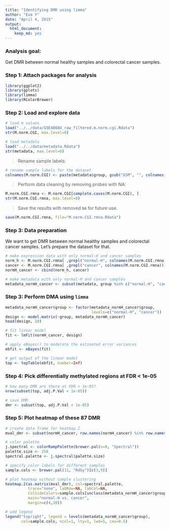 ```yaml
---
title: "Identifying DMR using limma"
author: "Eva Y"
date: "April 4, 2015"
output:
  html_document:
    keep_md: yes
---
```


### Analysis goal: 
Get DMR between normal healthy samples and colorectal cancer samples. 


### Step 1: Attach packages for analysis
```r
library(ggplot2)
library(gplots)
library(limma)
library(RColorBrewer)
```


### Step 2: Load and explore data
```r
# load m values
load("../../data/GSE48684_raw_filtered.m.norm.cgi.Rdata")
str(M.norm.CGI, max.level=0)

# load metadata
load("../../data/metadata.Rdata")
str(metadata, max.level=0)
```

> Rename sample labels: 

```r
# rename sample labels for the dataset
colnames(M.norm.CGI) <- paste(metadata$group, gsub("GSM", "", colnames(M.norm.CGI)), sep="_")
```

> Perform data cleaning by removing probes with NA:

```r
M.norm.CGI.rmna <- M.norm.CGI[complete.cases(M.norm.CGI), ]
str(M.norm.CGI.rmna, max.level=0)
```

> Save the results with removed `NA` for future use. 

```r
save(M.norm.CGI.rmna, file="M.norm.CGI.rmna.Rdata")
```

### Step 3: Data preparation
We want to get DMR between normal healthy samples and colorectal cancer samples. Let's prepare the dataset for that.
```r
# make expression data with only normal-H and cancer samples
norm_h <- M.norm.CGI.rmna[ ,grepl("normal-H", colnames(M.norm.CGI.rmna))]
cancer <- M.norm.CGI.rmna[ ,grepl("cancer", colnames(M.norm.CGI.rmna))]
normH_cancer <- cbind(norm_h, cancer)

# make metadata with only normal-H and cancer samples
metadata_normH_cancer <- subset(metadata, group %in% c("normal-H", "cancer"))
```

### Step 3: Perform DMA using `limma`
```r
metadata_normH_cancer$group <- factor(metadata_normH_cancer$group, 
                                      levels=c("normal-H", "cancer"))
design <- model.matrix(~group, metadata_normH_cancer)
head(design, 10)

# fit linear model
fit <- lmFit(normH_cancer, design)

# apply eBayes() to moderate the estimated error variances
ebfit <- eBayes(fit)

# get output of the linear model
top <- topTable(ebfit, number=Inf)
```

### Step 4: Pick differentially methylated regions at FDR < 1e-05
```r
# how many DMR are there at FDR < 1e-05?
nrow(subset(top, adj.P.Val < 1e-05))

# save DMR
dmr <- subset(top, adj.P.Val < 1e-05)
```

### Step 5: Plot heatmap of these 87 DMR
```r
# create data frame for heatmap.2
mval_dmr <- subset(normH_cancer, row.names(normH_cancer) %in% row.names(dmr))

# color palette 
j.spectral <- colorRampPalette(brewer.pal(n=9, "Spectral"))
palette.size <- 256
spectral.palette <- j.spectral(palette.size)

# specify color labels for different samples
sample.cols <- brewer.pal(11, "RdGy")[c(3,9)]

# plot heatmap without sample clustering
heatmap.2(as.matrix(mval_dmr), col=spectral.palette, 
          trace="none", labRow=NA, labCol=NA,
          ColSideColors=sample.cols[unclass(metadata_normH_cancer$group)],
          main="normal-H vs. cancer",
          margin=c(4,10))

# add legend
legend("topright", legend = levels(metadata_normH_cancer$group),
       col=sample.cols, ncol=1, lty=1, lwd=5, cex=0.5)
```

